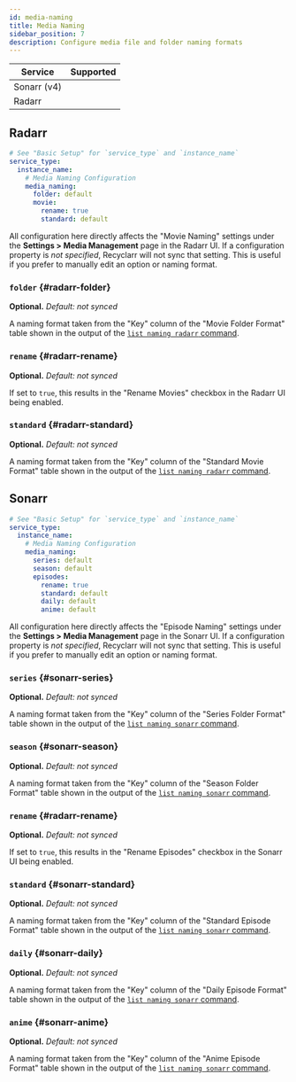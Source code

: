 ```yaml
---
id: media-naming
title: Media Naming
sidebar_position: 7
description: Configure media file and folder naming formats
---
```


| Service     |                        Supported                         |
| ----------- | :------------------------------------------------------: |
| Sonarr (v4) | <icon icon="mdi:check-bold" height="24" color="green" /> |
| Radarr      | <icon icon="mdi:check-bold" height="24" color="green" /> |

## Radarr

```yml
# See "Basic Setup" for `service_type` and `instance_name`
service_type:
  instance_name:
    # Media Naming Configuration
    media_naming:
      folder: default
      movie:
        rename: true
        standard: default
```

All configuration here directly affects the "Movie Naming" settings under the **Settings > Media
Management** page in the Radarr UI. If a configuration property is *not specified*, Recyclarr will
not sync that setting. This is useful if you prefer to manually edit an option or naming format.

### `folder` {#radarr-folder}

**Optional.** *Default: not synced*

A naming format taken from the "Key" column of the "Movie Folder Format" table shown in the output
of the [`list naming radarr` command][list-radarr].

### `rename` {#radarr-rename}

**Optional.** *Default: not synced*

If set to `true`, this results in the "Rename Movies" checkbox in the Radarr UI being enabled.

### `standard` {#radarr-standard}

**Optional.** *Default: not synced*

A naming format taken from the "Key" column of the "Standard Movie Format" table shown in the output
of the [`list naming radarr` command][list-radarr].

[list-radarr]: /cli/list/list-naming.mdx

## Sonarr

```yml
# See "Basic Setup" for `service_type` and `instance_name`
service_type:
  instance_name:
    # Media Naming Configuration
    media_naming:
      series: default
      season: default
      episodes:
        rename: true
        standard: default
        daily: default
        anime: default
```

All configuration here directly affects the "Episode Naming" settings under the **Settings > Media
Management** page in the Sonarr UI. If a configuration property is *not specified*, Recyclarr will
not sync that setting. This is useful if you prefer to manually edit an option or naming format.

### `series` {#sonarr-series}

**Optional.** *Default: not synced*

A naming format taken from the "Key" column of the "Series Folder Format" table shown in the output
of the [`list naming sonarr` command][list-sonarr].

### `season` {#sonarr-season}

**Optional.** *Default: not synced*

A naming format taken from the "Key" column of the "Season Folder Format" table shown in the output
of the [`list naming sonarr` command][list-sonarr].

### `rename` {#radarr-rename}

**Optional.** *Default: not synced*

If set to `true`, this results in the "Rename Episodes" checkbox in the Sonarr UI being enabled.

### `standard` {#sonarr-standard}

**Optional.** *Default: not synced*

A naming format taken from the "Key" column of the "Standard Episode Format" table shown in the
output of the [`list naming sonarr` command][list-sonarr].

### `daily` {#sonarr-daily}

**Optional.** *Default: not synced*

A naming format taken from the "Key" column of the "Daily Episode Format" table shown in the output
of the [`list naming sonarr` command][list-sonarr].

### `anime` {#sonarr-anime}

**Optional.** *Default: not synced*

A naming format taken from the "Key" column of the "Anime Episode Format" table shown in the output
of the [`list naming sonarr` command][list-sonarr].

[list-sonarr]: /cli/list/list-naming.mdx
